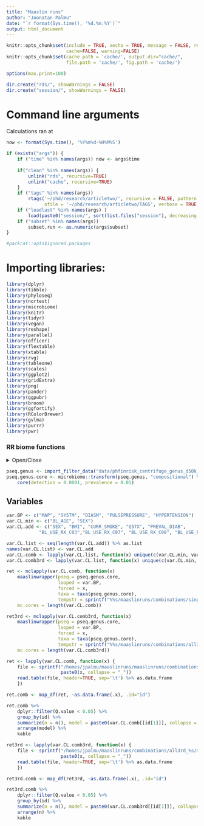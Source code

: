 ```yaml
---
title: "Maaslin runs"
author: "Joonatan Palmu"
date: "`r format(Sys.time(), '%d.%m.%Y')`"
output: html_document
---
```

	
```r
knitr::opts_chunk$set(include = TRUE, xecho = TRUE, message = FALSE, results='asis',
                      cache=FALSE, warning=FALSE)
knitr::opts_chunk$set(cache.path = 'cache/', output.dir="cache/",
                      file.path = 'cache/', fig.path = 'cache/')

options(max.print=100)

dir.create("rds/", showWarnings = FALSE)
dir.create("session/", showWarnings = FALSE)
```

# Command line arguments

Calculations ran at

```r
now <- format(Sys.time(), '%Y%m%d-%H%M%S')

if (exists("args")) {
    if ("time" %in% names(args)) now <- args$time
    
    if("clean" %in% names(args)) {
        unlink("rds", recursive=TRUE)
        unlink("cache", recursive=TRUE)
    }
    if ("tags" %in% names(args)) 
        rtags('~/phd/research/articletwo/', recursive = FALSE, pattern = '\\.[RrSs](rw|md)?$',
              ofile = '~/phd/research/articletwo/TAGS', verbose = TRUE, append = FALSE)
    if ("loadlast" %in% names(args) )
        load(paste0("session/", sort(list.files("session"), decreasing = TRUE)[1]))
    if ("subset" %in% names(args))
        subset.run <- as.numeric(args$subset)
}

#packrat::opts$ignored.packages
```


# Importing libraries:

```r
library(dplyr)
library(tibble)
library(phyloseq)
library(nortest)
library(microbiome)
library(knitr)
library(tidyr)
library(vegan)
library(reshape)
library(parallel)
library(officer)
library(flextable)
library(xtable)
library(rvg)
library(tableone)
library(scales)
library(ggplot2)
library(gridExtra)
library(png)
library(pander)
library(ggpubr)
library(broom)
library(ggfortify)
library(RColorBrewer)
library(gvlma)
library(purrr)
library(pwr)
```

### RR biome functions

<details>
  <summary>Open/Close</summary>
  
```r
source("articletwo-rrbiome.R")
```

</details>

```r
pseq.genus <- import_filter_data("data/phfinrisk_centrifuge_genus_d50k_2019-06-02.rds")
pseq.genus.core <- microbiome::transform(pseq.genus, "compositional") %>%
    core(detection = 0.0001, prevalence = 0.01)
```


## Variables

```r
var.BP <- c("MAP", "SYSTM", "DIASM", "PULSEPRESSURE", "HYPERTENSION")
var.CL.min <- c("BL_AGE", "SEX")
var.CL.add <- c("SEX", "BMI", "CURR_SMOKE", "Q57X", "PREVAL_DIAB",
            "BL_USE_RX_C03","BL_USE_RX_C07", "BL_USE_RX_C08", "BL_USE_RX_C09")
```

```r
var.CL.list <- seq(length(var.CL.add)) %>% as.list
names(var.CL.list) <- var.CL.add
var.CL.comb <- lapply(var.CL.list, function(x) unique(c(var.CL.min, var.CL.add[1:x])))
var.CL.comb3rd <- lapply(var.CL.list, function(x) unique(c(var.CL.min, var.CL.add[x])))
```

```r
ret <- mclapply(var.CL.comb, function(x)
    maaslinwrapper(pseq = pseq.genus.core,
                   looped = var.BP,
                   forced = x,
                   taxa = taxa(pseq.genus.core),
                   tempstr = sprintf("%%s/maaslinruns/combinations/single_%s", paste0(x, collapse = "_"))),
    mc.cores = length(var.CL.comb))
```

```r
ret3rd <- mclapply(var.CL.comb3rd, function(x)
    maaslinwrapper(pseq = pseq.genus.core,
                   looped = var.BP,
                   forced = x,
                   taxa = taxa(pseq.genus.core),
                   tempstr = sprintf("%%s/maaslinruns/combinations/all3rd_%s", paste0(x, collapse = "_"))),
    mc.cores = length(var.CL.comb3rd))

```

```r
ret <- lapply(var.CL.comb, function(x) {
    file <- sprintf("/homes/jpalmu/maaslinruns/maaslinruns/combinations/single_%s/maaslin/maaslin.txt",
                    paste0(x, collapse = "_"))
    read.table(file, header=TRUE, sep='\t') %>% as.data.frame
    })
```

```r
ret.comb <- map_df(ret, ~as.data.frame(.x), .id="id")

ret.comb %>%
    dplyr::filter(Q.value < 0.05) %>%
    group_by(id) %>%
    summarize(n = n(), model = paste0(var.CL.comb[[id[1]]], collapse = "+")) %>%
    arrange(model) %>%
    kable
```


```r
ret3rd <- lapply(var.CL.comb3rd, function(x) {
    file <- sprintf("/homes/jpalmu/maaslinruns/combinations/all3rd_%s/maaslin/maaslin.txt",
                    paste0(x, collapse = "_"))
    read.table(file, header=TRUE, sep='\t') %>% as.data.frame
    })
```

```r
ret3rd.comb <- map_df(ret3rd, ~as.data.frame(.x), .id="id")

ret3rd.comb %>%
    dplyr::filter(Q.value < 0.05) %>%
    group_by(id) %>%
    summarize(n = n(), model = paste0(var.CL.comb3rd[[id[1]]], collapse = "+")) %>%
    arrange(n) %>%
    kable
```
